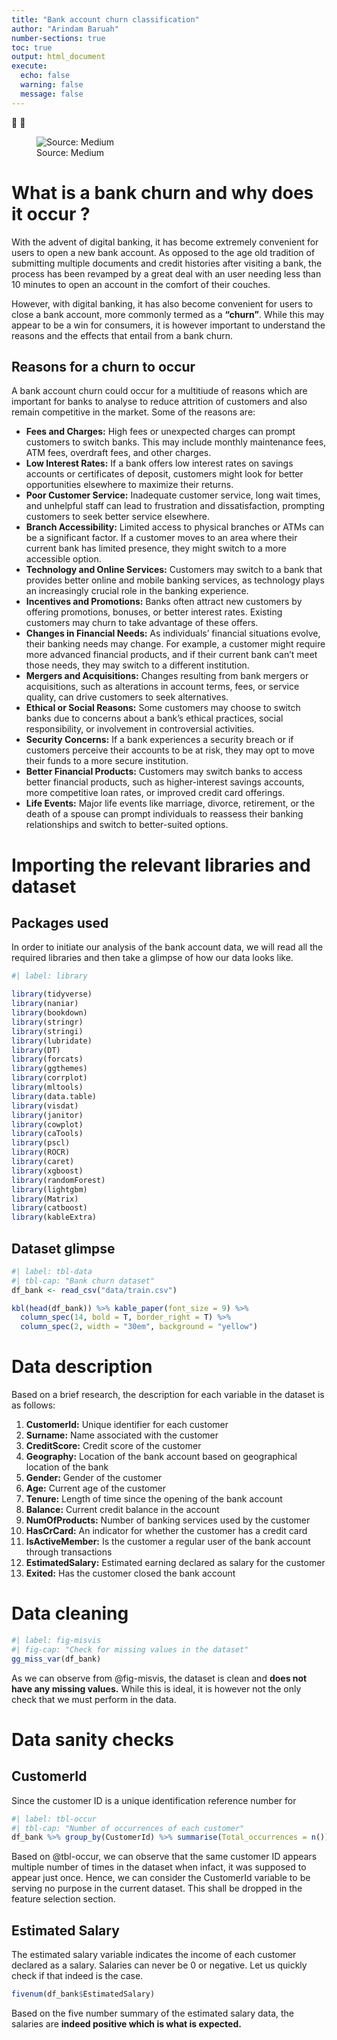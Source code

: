 ```yaml
---
title: "Bank account churn classification"
author: "Arindam Baruah"
number-sections: true
toc: true
output: html_document
execute: 
  echo: false
  warning: false
  message: false
---
```


🏦 💸

![Source: Medium](figure/fig1.png)

# What is a bank churn and why does it occur ? 

With the advent of digital banking, it has become extremely convenient for users to open a new bank account. As opposed to the age old tradition of submitting multiple documents and credit histories after visiting a bank, the process has been revamped by a great deal with an user needing less than 10 minutes to open an account in the comfort of their couches.

However, with digital banking, it has also become convenient for users to close a bank account, more commonly termed as a **"churn"**. While this may appear to be a win for consumers, it is however important to understand the reasons and the effects that entail from a bank churn.

::: {.callout-note}
# Reasons for a churn to occur
A bank account churn could occur for a multitiude of reasons which are important for banks to analyse to reduce attrition of customers and also remain competitive in the market. Some of the reasons are:

-   **Fees and Charges:** High fees or unexpected charges can prompt customers to switch banks. This may include monthly maintenance fees, ATM fees, overdraft fees, and other charges.
-   **Low Interest Rates:** If a bank offers low interest rates on savings accounts or certificates of deposit, customers might look for better opportunities elsewhere to maximize their returns.
-   **Poor Customer Service:** Inadequate customer service, long wait times, and unhelpful staff can lead to frustration and dissatisfaction, prompting customers to seek better service elsewhere.
-   **Branch Accessibility:** Limited access to physical branches or ATMs can be a significant factor. If a customer moves to an area where their current bank has limited presence, they might switch to a more accessible option.
-   **Technology and Online Services:** Customers may switch to a bank that provides better online and mobile banking services, as technology plays an increasingly crucial role in the banking experience.
-   **Incentives and Promotions:** Banks often attract new customers by offering promotions, bonuses, or better interest rates. Existing customers may churn to take advantage of these offers.
-   **Changes in Financial Needs:** As individuals' financial situations evolve, their banking needs may change. For example, a customer might require more advanced financial products, and if their current bank can't meet those needs, they may switch to a different institution.
-   **Mergers and Acquisitions:** Changes resulting from bank mergers or acquisitions, such as alterations in account terms, fees, or service quality, can drive customers to seek alternatives.
-   **Ethical or Social Reasons:** Some customers may choose to switch banks due to concerns about a bank's ethical practices, social responsibility, or involvement in controversial activities.
-   **Security Concerns:** If a bank experiences a security breach or if customers perceive their accounts to be at risk, they may opt to move their funds to a more secure institution.
-   **Better Financial Products:** Customers may switch banks to access better financial products, such as higher-interest savings accounts, more competitive loan rates, or improved credit card offerings.
-   **Life Events:** Major life events like marriage, divorce, retirement, or the death of a spouse can prompt individuals to reassess their banking relationships and switch to better-suited options.
:::



# Importing the relevant libraries and dataset 
::: panel-tabset
## Packages used

In order to initiate our analysis of the bank account data, we will read all the required libraries and then take a glimpse of how our data looks like.

```r
#| label: library

library(tidyverse)
library(naniar)
library(bookdown)
library(stringr)
library(stringi)
library(lubridate)
library(DT)
library(forcats)
library(ggthemes)
library(corrplot)
library(mltools)
library(data.table)
library(visdat)
library(janitor)
library(cowplot)
library(caTools)
library(pscl)
library(ROCR)
library(caret)
library(xgboost)
library(randomForest)
library(lightgbm)
library(Matrix)
library(catboost)
library(kableExtra)
```

## Dataset glimpse

```r
#| label: tbl-data
#| tbl-cap: "Bank churn dataset"
df_bank <- read_csv("data/train.csv")

kbl(head(df_bank)) %>% kable_paper(font_size = 9) %>%
  column_spec(14, bold = T, border_right = T) %>%
  column_spec(2, width = "30em", background = "yellow")

```
:::

# Data description

Based on a brief research, the description for each variable in the dataset is as follows:

1. __CustomerId:__ Unique identifier for each customer
2. __Surname:__ Name associated with the customer
3. __CreditScore:__ Credit score of the customer
4. __Geography:__ Location of the bank account based on geographical location of the bank
5. __Gender:__ Gender of the customer
6. __Age:__ Current age of the customer
7. __Tenure:__ Length of time since the opening of the bank account
8. __Balance:__ Current credit balance in the account
9. __NumOfProducts:__ Number of banking services used by the customer
10. __HasCrCard:__ An indicator for whether the customer has a credit card
11. __IsActiveMember:__ Is the customer a regular user of the bank account through transactions
12. __EstimatedSalary:__ Estimated earning declared as salary for the customer
13. __Exited:__ Has the customer closed the bank account

# Data cleaning

```r
#| label: fig-misvis
#| fig-cap: "Check for missing values in the dataset"
gg_miss_var(df_bank)
```
As we can observe from @fig-misvis, the dataset is clean and __does not have any missing values.__ While this is ideal, it is however not the only check that we must perform in the data.

# Data sanity checks
::: panel-tabset

## CustomerId

Since the customer ID is a unique identification reference number for
```r
#| label: tbl-occur
#| tbl-cap: "Number of occurrences of each customer"
df_bank %>% group_by(CustomerId) %>% summarise(Total_occurrences = n()) %>% arrange(-Total_occurrences) %>% head() %>% kbl()
```
Based on @tbl-occur, we can observe that the same customer ID appears multiple number of times in the dataset when infact, it was supposed to appear just once. Hence, we can consider the CustomerId variable to be serving no purpose in the current dataset. This shall be dropped in the feature selection section.


## Estimated Salary

The estimated salary variable indicates the income of each customer declared as a salary. Salaries can never be 0 or negative. Let us quickly check if that indeed is the case.

```r
fivenum(df_bank$EstimatedSalary)
```
Based on the five number summary of the estimated salary data, the salaries are __indeed positive which is what is expected.__
:::
